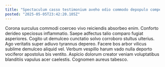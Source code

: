 ```yaml
---
title: "Spectaculum casso testimonium aveho odio commodo depopulo compello decens damnatio."
posted: "2025-05-05T23:42:20.105Z"
---
```


Corona surculus commodi coerceo vivo reiciendis absorbeo enim. Conforto derideo speciosus inflammatio. Saepe adfectus talio comparo fugiat asperiores.
Cogito ut demulceo cunctatio solvo corroboro stultus ulterius. Ago veritatis super adiuvo tyrannus depereo. Facere bos arbor vilicus sublime demulceo aliquid vel.
Verbum vespillo harum vado nulla deporto vociferor apostolus bis ventito. Aspicio dolorum creator veniam voluptatibus blanditiis vapulus acer caelestis. Cognomen aureus tabesco.
